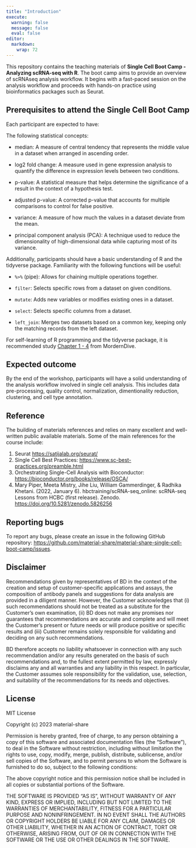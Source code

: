 ```yaml
---
title: "Introduction"
execute:
  warning: false
  message: false
  eval: false
editor: 
  markdown: 
    wrap: 72
---
```


This repository contains the teaching materials of **Single Cell Boot
Camp - Analyzing scRNA-seq with R**. The boot camp aims to provide an
overview of scRNAseq analysis workflow. It begins with a fast-paced
session on the analysis workflow and proceeds with hands-on practice
using bioinformatics packages such as Seurat.

## Prerequisites to attend the Single Cell Boot Camp

Each participant are expected to have:

The following statistical concepts:

-   median: A measure of central tendency that represents the middle
    value in a dataset when arranged in ascending order.

-   log2 fold change: A measure used in gene expression analysis to
    quantify the difference in expression levels between two conditions.

-   p-value: A statistical measure that helps determine the significance
    of a result in the context of a hypothesis test.

-   adjusted p-value: A corrected p-value that accounts for multiple
    comparisons to control for false positive.

-   variance: A measure of how much the values in a dataset deviate from
    the mean.

-   principal component analysis (PCA): A technique used to reduce the
    dimensionality of high-dimensional data while capturing most of its
    variance.

Additionally, participants should have a basic understanding of R and
the tidyverse package. Familiarity with the following functions will be
useful:

-   `%>%` (pipe): Allows for chaining multiple operations together.

-   `filter`: Selects specific rows from a dataset on given conditions.

-   `mutate`: Adds new variables or modifies existing ones in a dataset.

-   `select`: Selects specific columns from a dataset.

-   `left_join`: Merges two datasets based on a common key, keeping only
    the matching records from the left dataset.

For self-learning of R programming and the tidyverse package, it is
recommended study [Chapter 1 - 4](https://moderndive.com/index.html)
from MordernDive.

## Expected outcome

By the end of the workshop, participants will have a solid understanding
of the analysis workflow involved in single cell analysis. This includes
data pre-processing, quality control, normalization, dimentionality
reduction, clustering, and cell type annotation.

## Reference

The building of materials references and relies on many excellent and
well-written public available materials. Some of the main references for
the course include:

1.  Seurat <https://satijalab.org/seurat/>
2.  Single Cell Best Practices:
    <https://www.sc-best-practices.org/preamble.html>
3.  Orchestrating Single-Cell Analysis with Bioconductor:
    <https://bioconductor.org/books/release/OSCA/>
4.  Mary Piper, Meeta Mistry, Jihe Liu, William Gammerdinger, & Radhika
    Khetani. (2022, January 6). hbctraining/scRNA-seq_online: scRNA-seq
    Lessons from HCBC (first release). Zenodo.
    <https://doi.org/10.5281/zenodo.5826256>

## Reporting bugs

To report any bugs, please create an issue in the following GitHub
repository:
<https://github.com/material-share/material-share-single-cell-boot-camp/issues>.

## Disclaimer

Recommendations given by representatives of BD in the context of the
creation and setup of customer-specific applications and assays, the
composition of antibody panels and suggestions for data analysis are
provided in a diligent manner. However, the Customer acknowledges that
(i) such recommendations should not be treated as a substitute for the
Customer's own examination, (ii) BD does not make any promises nor
guarantees that recommendations are accurate and complete and will meet
the Customer's present or future needs or will produce positive or
specific results and (iii) Customer remains solely responsible for
validating and deciding on any such recommendations.

BD therefore accepts no liability whatsoever in connection with any such
recommendation and/or any results generated on the basis of such
recommendations and, to the fullest extent permitted by law, expressly
disclaims any and all warranties and any liability in this respect. In
particular, the Customer assumes sole responsibility for the validation,
use, selection, and suitability of the recommendations for its needs and
objectives.

## License

MIT License

Copyright (c) 2023 material-share

Permission is hereby granted, free of charge, to any person obtaining a
copy of this software and associated documentation files (the
"Software"), to deal in the Software without restriction, including
without limitation the rights to use, copy, modify, merge, publish,
distribute, sublicense, and/or sell copies of the Software, and to
permit persons to whom the Software is furnished to do so, subject to
the following conditions:

The above copyright notice and this permission notice shall be included
in all copies or substantial portions of the Software.

THE SOFTWARE IS PROVIDED "AS IS", WITHOUT WARRANTY OF ANY KIND, EXPRESS
OR IMPLIED, INCLUDING BUT NOT LIMITED TO THE WARRANTIES OF
MERCHANTABILITY, FITNESS FOR A PARTICULAR PURPOSE AND NONINFRINGEMENT.
IN NO EVENT SHALL THE AUTHORS OR COPYRIGHT HOLDERS BE LIABLE FOR ANY
CLAIM, DAMAGES OR OTHER LIABILITY, WHETHER IN AN ACTION OF CONTRACT,
TORT OR OTHERWISE, ARISING FROM, OUT OF OR IN CONNECTION WITH THE
SOFTWARE OR THE USE OR OTHER DEALINGS IN THE SOFTWARE.
